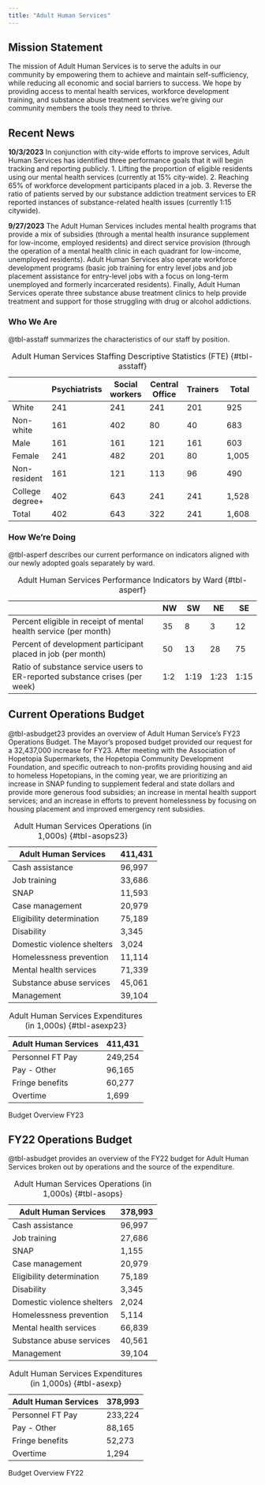 ```yaml
---
title: "Adult Human Services"
---
```


## Mission Statement
The mission of Adult Human Services is to serve the adults in our community by empowering them to achieve and maintain self-sufficiency, while reducing all economic and social barriers to success. We hope by providing access to mental health services, workforce development training, and substance abuse treatment services we’re giving our
community members the tools they need to thrive.

## Recent News

::: callout-note
**10/3/2023** In conjunction with city-wide efforts to improve services, Adult Human Services has identified three performance goals that it will begin tracking and reporting publicly. 1. Lifting the proportion of eligible residents using our mental health services (currently at 15% city-wide). 2. Reaching 65% of workforce development participants placed in a job. 3. Reverse the ratio of patients served by our substance addiction treatment services to ER reported instances of substance-related health issues (currently 1:15 citywide).
:::

::: callout-note
**9/27/2023** The Adult Human Services includes mental health programs that provide a mix of subsidies (through a mental health insurance supplement for low-income, employed residents) and direct service provision (through the operation of a mental health clinic in each quadrant for low-income, unemployed residents). Adult Human Services also operate workforce development programs (basic job training for entry level jobs and job placement assistance for entry-level jobs with a focus on long-term unemployed and formerly incarcerated residents). Finally, Adult Human Services operate three substance abuse treatment clinics to help provide treatment and support for those struggling with drug or alcohol addictions.
:::

### Who We Are

@tbl-asstaff summarizes the characteristics of our staff by position.

|                 | Psychiatrists | Social workers | Central Office | Trainers | Total |
|------------|------------|------------|------------|------------|------------|
| White           | 241           | 241            | 241            | 201      | 925   |
| Non-white       | 161           | 402            | 80             | 40       | 683   |
| Male            | 161           | 161            | 121            | 161      | 603   |
| Female          | 241           | 482            | 201            | 80       | 1,005 |
| Non-resident    | 161           | 121            | 113            | 96       | 490   |
| College degree+ | 402           | 643            | 241            | 241      | 1,528 |
| Total           | 402           | 643            | 322            | 241      | 1,608 |

: Adult Human Services Staffing Descriptive Statistics (FTE) {#tbl-asstaff}

### How We're Doing

@tbl-asperf describes our current performance on indicators aligned with our newly adopted goals separately by ward.

|                                                              | NW  | SW  | NE  | SE  |
|------------------------------------------------|------|------|------|------|
| Percent eligible in receipt of mental health service (per month) | 35  | 8  | 3  | 12  |
| Percent of development participant placed in job (per month)    | 50  | 13  | 28  | 75  |
| Ratio of substance service users to ER-reported substance crises (per week)   | 1:2  | 1:19  | 1:23  | 1:15  |

: Adult Human Services Performance Indicators by Ward {#tbl-asperf}

## Current Operations Budget

@tbl-asbudget23 provides an overview of Adult Human Service's FY23 Operations Budget. The Mayor's proposed budget provided our request for a 32,437,000 increase for FY23. After meeting with the Association of Hopetopia Supermarkets, the Hopetopia Community Development Foundation, and specific outreach to non-profits providing housing and aid to homeless Hopetopians, in the coming year, we are prioritizing an increase in SNAP funding to supplement federal and state dollars and provide more generous food subsidies; an increase in mental health support services; and an increase in efforts to prevent homelessness by focusing on housing placement and improved emergency rent subsidies.

::: {#tbl-asbudget22 layout-ncol="2"}
| Adult Human Services       | 411,431 |
|----------------------------|---------|
| Cash assistance            | 96,997  |
| Job training               | 33,686  |
| SNAP                       | 11,593  |
| Case management            | 20,979  |
| Eligibility determination  | 75,189  |
| Disability                 | 3,345   |
| Domestic violence shelters | 3,024   |
| Homelessness prevention    | 11,114  |
| Mental health services     | 71,339  |
| Substance abuse services   | 45,061  |
| Management                 | 39,104  |

: Adult Human Services Operations (in 1,000s) {#tbl-asops23}

| Adult Human Services | 411,431 |
|----------------------|---------|
| Personnel FT Pay     | 249,254 |
| Pay - Other          | 96,165  |
| Fringe benefits      | 60,277  |
| Overtime             | 1,699   |

: Adult Human Services Expenditures (in 1,000s) {#tbl-asexp23}

Budget Overview FY23
:::

## FY22 Operations Budget

@tbl-asbudget provides an overview of the FY22 budget for Adult Human Services broken out by operations and the source of the expenditure.

::: {#tbl-asbudget layout-ncol="2"}
| Adult Human Services       | 378,993 |
|----------------------------|---------|
| Cash assistance            | 96,997  |
| Job training               | 27,686  |
| SNAP                       | 1,155   |
| Case management            | 20,979  |
| Eligibility determination  | 75,189  |
| Disability                 | 3,345   |
| Domestic violence shelters | 2,024   |
| Homelessness prevention    | 5,114   |
| Mental health services     | 66,839  |
| Substance abuse services   | 40,561  |
| Management                 | 39,104  |

: Adult Human Services Operations (in 1,000s) {#tbl-asops}

| Adult Human Services | 378,993 |
|----------------------|---------|
| Personnel FT Pay     | 233,224 |
| Pay - Other          | 88,165  |
| Fringe benefits      | 52,273  |
| Overtime             | 1,294   |

: Adult Human Services Expenditures (in 1,000s) {#tbl-asexp}

Budget Overview FY22
:::
